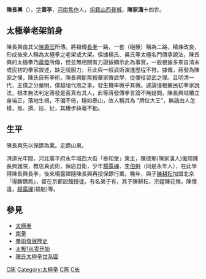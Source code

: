 {{Unreferenced |time=2011-11-14T06:11:10+00:00 }}
'''陳長興'''（{{bd|1771年||1853年||catIdx=Chen,陈}}），[[表字|字]]'''雲亭'''，[[河南|河南]][[焦作|焦作]]人，[[祖籍|祖籍]][[山西|山西]][[晉城|晉城]]，'''陳家溝'''十四世。

== 太極拳老架前身 ==
陳長興由其父[[陳秉旺|陳秉旺]]所傳。將祖傳[[長拳|長拳]]一路，一套（砲捶）稱為二路，精煉改良，形成後來人稱為太極拳之老架或大架。但據楊氏、吳氏等太極名門傳承說法，陳長興的太極拳乃[[蔣發|蔣發]]所傳，但並無相關有力證據顯示此為事實，一般根據多來自清末或民初的拳家敘述，缺乏說服力，且此與一般武術演進歷程不符。據傳，蔣發為陳家之僕，陳氏自有拳術，陳長興斷無捨棄家傳武學，從僕役習武之理。且明清一代，主僕之分嚴明，僕越俎代庖之事，發生機率微乎其微。遑論僅根據民初拳家說法，根本無法判定蔣發是否真有其人，此等蔣發傳拳言論不無疑問。陳長興站樁立身端正，落地生根，不偏不倚，穩如泰山，故人稱其為 "牌位大王"，無論由人怎樣，推、擠、拉、扯，其樁步絲毫不動。

== 生平 ==
陳長興先以保鏢為業。走鏢山東。

清道光年間，河北廣平府永年城西大街「泰和堂」東主，陳德瑚(陳家溝人)僱用陳長興護院，教店員武術，保店自衛，少年[[楊露禪|楊露禪]]、[[李伯魁|李伯魁]]（同是永年人），在此學得陳長興長拳，後來楊露禪隨陳長興再投保鏢行業。晚年，與子[[陳耕耘|陳耕耘]]加盟北京「得勝鏢局」，留在京都設館授徒。有名弟子有，其子陳耕耘，宗姪陳花悔，陳懷遠，[[楊露禪|楊露禪]](福魁)等。

== 參見 ==
*[[太極拳|太極拳]]
*[[南拳|南拳]]
*[[拳術發展歷史|拳術發展歷史]]
*[[太极1从零开始|太极1从零开始]]
*[[陳氏太極拳世系圖|陳氏太極拳世系圖]]

[[Category:温县人|C陈]]
[[Category:太極拳|Category:太極拳]]
[[Category:清朝武术家|C陈]]
[[Category:陈姓|C长]]